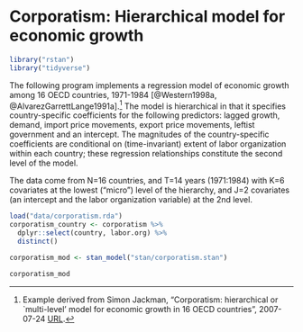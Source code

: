 # Corporatism: Hierarchical model for economic growth {#corporatism}

```r
library("rstan")
library("tidyverse")
```

The following program implements a regression model of economic growth among 16 OECD countries, 1971-1984 [@Western1998a, @AlvarezGarrettLange1991a].[^corporatism-src]
The model is hierarchical in that it specifies country-specific coefficients for the following predictors: lagged growth, demand, import price movements, export price movements, leftist government and an intercept.
The magnitudes of the country-specific coefficients are conditional on (time-invariant) extent of labor organization within each country; these regression relationships constitute the second level of the model.

The data come from N=16 countries, and T=14 years (1971:1984) with K=6 covariates at the lowest ("micro") level of the hierarchy, and J=2 covariates (an intercept and the labor organization variable) at the 2nd level.


```r
load("data/corporatism.rda")
corporatism_country <- corporatism %>%
  dplyr::select(country, labor.org) %>%
  distinct()
```

```r
corporatism_mod <- stan_model("stan/corporatism.stan")
```
```r
corporatism_mod
```

[^corporatism-src]: Example derived from Simon Jackman, "Corporatism: hierarchical or `multi-level' model for economic growth in 16 OECD countries", 2007-07-24 [URL](https://web-beta.archive.org/web/20070724034043/http://jackman.stanford.edu/mcmc/corporatism.odc).
